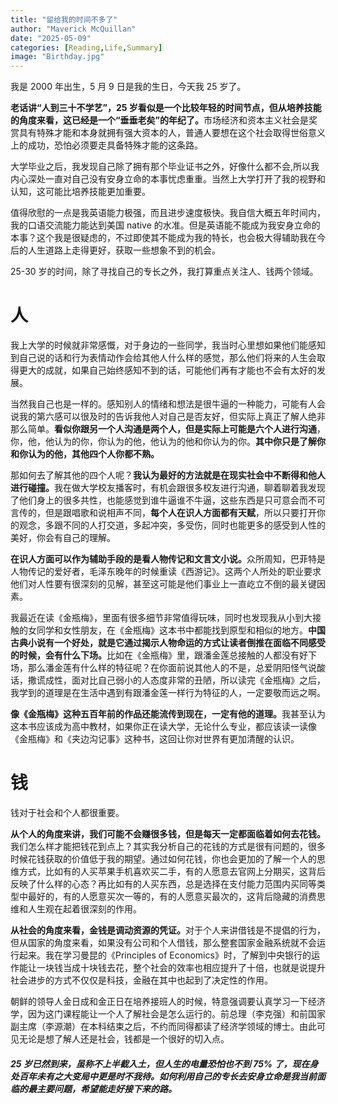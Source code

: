 ```yaml
---
title: "留给我的时间不多了"
author: "Maverick McQuillan"
date: "2025-05-09"
categories: [Reading,Life,Summary]
image: "Birthday.jpg"
---
```

我是 2000 年出生，5 月 9 日是我的生日，今天我 25 岁了。

**老话讲“人到三十不学艺”，25 岁看似是一个比较年轻的时间节点，但从培养技能的角度来看，这已经是一个“垂垂老矣”的年纪了。**市场经济和资本主义社会是奖赏具有特殊才能和本身就拥有强大资本的人，普通人要想在这个社会取得世俗意义上的成功，恐怕必须要走具备特殊才能的这条路。

大学毕业之后，我发现自己除了拥有那个毕业证书之外，好像什么都不会,所以我内心深处一直对自己没有安身立命的本事忧虑重重。当然上大学打开了我的视野和认知，这可能比培养技能更加重要。

值得欣慰的一点是我英语能力极强，而且进步速度极快。我自信大概五年时间内，我的口语交流能力能达到美国 native 的水准。但是英语能不能成为我安身立命的本事？这个我是很疑虑的，不过即使其不能成为我的特长，也会极大得辅助我在今后的人生道路上走得更好，获取一些想象不到的机会。

25-30 岁的时间，除了寻找自己的专长之外，我打算重点关注人、钱两个领域。

# 人

我上大学的时候就非常感慨，对于身边的一些同学，我当时心里想如果他们能感知到自己说的话和行为表情动作会给其他人什么样的感觉，那么他们将来的人生会取得更大的成就，如果自己始终感知不到的话，可能他们再有才能也不会有太好的发展。

当然我自己也是一样的。感知别人的情绪和想法是很牛逼的一种能力，可能有人会说我的第六感可以很及时的告诉我他人对自己是否友好，但实际上真正了解人绝非那么简单。**看似你跟另一个人沟通是两个人，但是实际上可能是六个人进行沟通**，你，他，他认为的你，你认为的他，他认为的他和你认为的你。**其中你只是了解你和你认为的他，其他四个人你都不熟。**

那如何去了解其他的四个人呢？**我认为最好的方法就是在现实社会中不断得和他人进行碰撞。**我在做大学校友播客时，有机会跟很多校友进行沟通，聊着聊着我发现了他们身上的很多共性，也能感觉到谁牛逼谁不牛逼，这些东西是只可意会而不可言传的，但是跟唱歌和说相声不同，**每个人在识人方面都有天赋**，所以只要打开你的观念，多跟不同的人打交道，多起冲突，多受伤，同时也能更多的感受到人性的美好，你会有自己的理解。

**在识人方面可以作为辅助手段的是看人物传记和文言文小说。**众所周知，巴菲特是人物传记的爱好者，毛泽东晚年的时候重读《西游记》。这两个人所处的职业要求他们对人性要有很深刻的见解，甚至这可能是他们事业上一直屹立不倒的最关键因素。

我最近在读《金瓶梅》，里面有很多细节非常值得玩味，同时也发现我从小到大接触的女同学和女性朋友，在《金瓶梅》这本书中都能找到原型和相似的地方。**中国古典小说有一个好处，就是它通过揭示人物命运的方式让读者倒推在面临不同感受的时候，会有什么下场。**比如在《金瓶梅》里，跟潘金莲总接触的人都没有好下场，那么潘金莲有什么样的特征呢？在你面前说其他人的不是，总爱阴阳怪气说酸话，撒谎成性，面对比自己弱小的人态度非常的丑陋，所以读完《金瓶梅》之后，我学到的道理是在生活中遇到有跟潘金莲一样行为特征的人，一定要敬而远之啊。

**像《金瓶梅》这种五百年前的作品还能流传到现在，一定有他的道理。**我甚至认为这本书应该成为高中教材，如果你正在读大学，无论什么专业，都应该读一读像《金瓶梅》和《夹边沟记事》这种书，这回让你对世界有更加清醒的认识。

# 钱

钱对于社会和个人都很重要。

**从个人的角度来讲，我们可能不会赚很多钱，但是每天一定都面临着如何去花钱。**我们怎么样才能把钱花到点上？其实我分析自己的花钱的方式是很有问题的，很多时候花钱获取的价值低于我的期望。通过如何花钱，你也会更加的了解一个人的思维方式，比如有的人买苹果手机喜欢买二手，有的人愿意去官网上分期买，这背后反映了什么样的心态？再比如有的人买东西，总是选择在支付能力范围内买同等类型中最好的，有的人愿意买次一等的，有的人愿意买最次的，这背后隐藏的消费思维和人生观在起着很深刻的作用。

**从社会的角度来看，金钱是调动资源的凭证。**对于个人来讲借钱是不提倡的行为，但从国家的角度来看，如果没有公司和个人借钱，那么整套国家金融系统就不会运行起来。我在学习曼昆的《Principles of Economics》时，了解到中央银行的运作能让一块钱当成十块钱去花，整个社会的效率也相应提升了十倍，也就是说提升社会进步的方式不仅仅是科技，金融在其中也起到了决定性的作用。

朝鲜的领导人金日成和金正日在培养接班人的时候，特意强调要认真学习一下经济学，因为这门课程能让一个人了解社会是怎么运行的。前总理（李克强）和前国家副主席（李源潮）在本科结束之后，不约而同得都读了经济学领域的博士。由此可见无论是想了解人还是社会，钱都是一个很好的切入点。



##### 25 岁已然到来，虽称不上半截入土，但人生的电量恐怕也不到 75% 了，现在身处百年未有之大变局中更是时不我待。**如何利用自己的专长去安身立命是我当前面临的最主要问题**，希望能走好接下来的路。